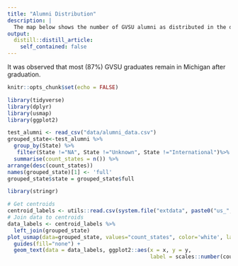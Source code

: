 ```yaml
---
title: "Alumni Distribution"
description: |
  The map below shows the number of GVSU alumni as distributed in the different states of USA.
output:
  distill::distill_article:
    self_contained: false
---
```

It was observed that most (87%) GVSU graduates remain in Michigan after graduation.
```r
knitr::opts_chunk$set(echo = FALSE)
```
```r
library(tidyverse)
library(dplyr)
library(usmap)
library(ggplot2)

test_alumni <- read_csv("data/alumni_data.csv")
grouped_state<-test_alumni %>% 
  group_by(State) %>% 
   filter(State !="NA", State !="Unknown", State !="International")%>% 
  summarise(count_states = n()) %>%
arrange(desc(count_states))
names(grouped_state)[1] <- 'full'
grouped_state$state = grouped_state$full

library(stringr)

# Get centroids
centroid_labels <- utils::read.csv(system.file("extdata", paste0("us_", "states", "_centroids.csv"), package = "usmap"), stringsAsFactors = FALSE)
# Join data to centroids
data_labels <- centroid_labels %>% 
  left_join(grouped_state)
plot_usmap(data=grouped_state, values="count_states", color='white', labels=FALSE) + 
  guides(fill="none") +
  geom_text(data = data_labels, ggplot2::aes(x = x, y = y, 
                                             label = scales::number(count_states, accuracy = 1)), color = "white")

```



